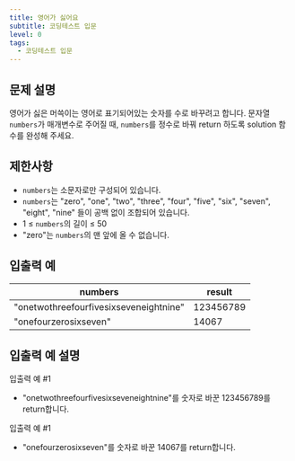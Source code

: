 ```yaml
---
title: 영어가 싫어요
subtitle: 코딩테스트 입문
level: 0
tags:
  - 코딩테스트 입문
---
```


## 문제 설명

영어가 싫은 머쓱이는 영어로 표기되어있는 숫자를 수로 바꾸려고 합니다. 문자열 `numbers`가 매개변수로 주어질 때, `numbers`를 정수로 바꿔 return 하도록 solution 함수를 완성해 주세요.

## 제한사항

- `numbers`는 소문자로만 구성되어 있습니다.
- `numbers`는 "zero", "one", "two", "three", "four", "five", "six", "seven", "eight", "nine" 들이 공백 없이 조합되어 있습니다.
- 1 ≤ `numbers`의 길이 ≤ 50
- "zero"는 `numbers`의 맨 앞에 올 수 없습니다.

## 입출력 예

| numbers                                | result    |
| -------------------------------------- | --------- |
| "onetwothreefourfivesixseveneightnine" | 123456789 |
| "onefourzerosixseven"                  | 14067     |

## 입출력 예 설명

입출력 예 #1

- "onetwothreefourfivesixseveneightnine"를 숫자로 바꾼 123456789를 return합니다.

입출력 예 #1

- "onefourzerosixseven"를 숫자로 바꾼 14067를 return합니다.
